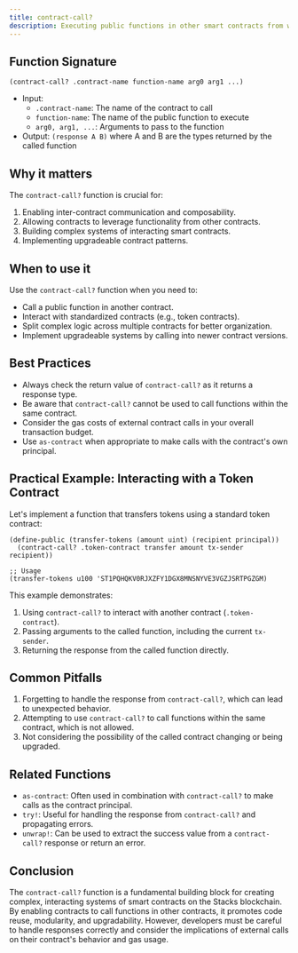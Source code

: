 ```yaml
---
title: contract-call?
description: Executing public functions in other smart contracts from within a Clarity smart contract.
---
```


## Function Signature

```clarity
(contract-call? .contract-name function-name arg0 arg1 ...)
```

- Input: 
  - `.contract-name`: The name of the contract to call
  - `function-name`: The name of the public function to execute
  - `arg0, arg1, ...`: Arguments to pass to the function
- Output: `(response A B)` where A and B are the types returned by the called function

## Why it matters

The `contract-call?` function is crucial for:

1. Enabling inter-contract communication and composability.
2. Allowing contracts to leverage functionality from other contracts.
3. Building complex systems of interacting smart contracts.
4. Implementing upgradeable contract patterns.

## When to use it

Use the `contract-call?` function when you need to:

- Call a public function in another contract.
- Interact with standardized contracts (e.g., token contracts).
- Split complex logic across multiple contracts for better organization.
- Implement upgradeable systems by calling into newer contract versions.

## Best Practices

- Always check the return value of `contract-call?` as it returns a response type.
- Be aware that `contract-call?` cannot be used to call functions within the same contract.
- Consider the gas costs of external contract calls in your overall transaction budget.
- Use `as-contract` when appropriate to make calls with the contract's own principal.

## Practical Example: Interacting with a Token Contract

Let's implement a function that transfers tokens using a standard token contract:

```clarity
(define-public (transfer-tokens (amount uint) (recipient principal))
  (contract-call? .token-contract transfer amount tx-sender recipient))

;; Usage
(transfer-tokens u100 'ST1PQHQKV0RJXZFY1DGX8MNSNYVE3VGZJSRTPGZGM)
```

This example demonstrates:
1. Using `contract-call?` to interact with another contract (`.token-contract`).
2. Passing arguments to the called function, including the current `tx-sender`.
3. Returning the response from the called function directly.

## Common Pitfalls

1. Forgetting to handle the response from `contract-call?`, which can lead to unexpected behavior.
2. Attempting to use `contract-call?` to call functions within the same contract, which is not allowed.
3. Not considering the possibility of the called contract changing or being upgraded.

## Related Functions

- `as-contract`: Often used in combination with `contract-call?` to make calls as the contract principal.
- `try!`: Useful for handling the response from `contract-call?` and propagating errors.
- `unwrap!`: Can be used to extract the success value from a `contract-call?` response or return an error.

## Conclusion

The `contract-call?` function is a fundamental building block for creating complex, interacting systems of smart contracts on the Stacks blockchain. By enabling contracts to call functions in other contracts, it promotes code reuse, modularity, and upgradability. However, developers must be careful to handle responses correctly and consider the implications of external calls on their contract's behavior and gas usage.
